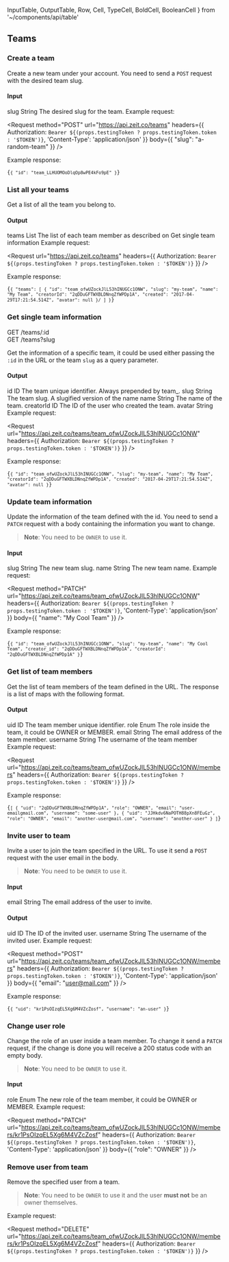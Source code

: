   InputTable,
  OutputTable,
  Row,
  Cell,
  TypeCell,
  BoldCell,
  BooleanCell
} from '~/components/api/table'

## Teams

### Create a team
<Endpoint method="POST" url="/teams" />

Create a new team under your account. You need to send a `POST` request with the desired team slug.

#### Input
<InputTable>
  <Row>
    <BoldCell>slug</BoldCell>
    <TypeCell>String</TypeCell>
    <BooleanCell status={true} />
    <Cell>The desired slug for the team.</Cell>
  </Row>
</InputTable>

<Example>
  Example request:

  <Request
    method="POST"
    url="https://api.zeit.co/teams"
    headers={{
      Authorization: `Bearer ${(props.testingToken ? props.testingToken.token : '$TOKEN')}`,
      'Content-Type': 'application/json'
    }}
    body={{
      "slug": "a-random-team"
    }}
  />

  Example response:

  <Code syntax="json">{`{
    "id": "team_LLHUOMOoDlqOp8wPE4kFo9pE"
  }`}</Code>
</Example>

### List all your teams
<Endpoint method="GET" url="/teams" />

Get a list of all the team you belong to.

#### Output
<OutputTable>
  <Row>
    <BoldCell>teams</BoldCell>
    <TypeCell>List</TypeCell>
    <Cell>The list of each team member as described on <GenericLink href="#endpoints/teams/get-single-team-information">Get single team information</GenericLink></Cell>
  </Row>
</OutputTable>

<Example>
  Example request:

  <Request
    url="https://api.zeit.co/teams"
    headers={{
      Authorization: `Bearer ${(props.testingToken ? props.testingToken.token : '$TOKEN')}`
    }}
  />

  Example response:

  <Code syntax="json">{`{
    "teams": [
      {
        "id": "team_ofwUZockJlL53hINUGCc1ONW",
        "slug": "my-team",
        "name": "My Team",
        "creatorId": "2qDDuGFTWXBLDNnqZfWPDp1A",
        "created": "2017-04-29T17:21:54.514Z",
        "avatar": null
      }/
    ]
  }`}</Code>
</Example>

### Get single team information
<Endpoint>
  GET /teams/:id<br />
  GET /teams?slug
</Endpoint>

Get the information of a specific team, it could be used either passing the `:id` in the URL or the team `slug` as a query parameter.

#### Output
<OutputTable>
  <Row>
    <BoldCell>id</BoldCell>
    <TypeCell>ID</TypeCell>
    <Cell>The team unique identifier. Always prepended by <InlineCode>team_</InlineCode>.</Cell>
  </Row>
  <Row>
    <BoldCell>slug</BoldCell>
    <TypeCell>String</TypeCell>
    <Cell>The team slug. A slugified version of the <InlineCode>name</InlineCode></Cell>
  </Row>
  <Row>
    <BoldCell>name</BoldCell>
    <TypeCell>String</TypeCell>
    <Cell>The name of the team.</Cell>
  </Row>
  <Row>
    <BoldCell>creatorId</BoldCell>
    <TypeCell>ID</TypeCell>
    <Cell>The ID of the user who created the team.</Cell>
  </Row>
  <Row>
    <BoldCell>avatar</BoldCell>
    <TypeCell>String</TypeCell>
    <Cell></Cell>
  </Row>
</OutputTable>

<Example>
  Example request:

  <Request
    url="https://api.zeit.co/teams/team_ofwUZockJlL53hINUGCc1ONW"
    headers={{
      Authorization: `Bearer ${(props.testingToken ? props.testingToken.token : '$TOKEN')}`
    }}
  />

  Example response:

  <Code syntax="json">{`{
    "id": "team_ofwUZockJlL53hINUGCc1ONW",
    "slug": "my-team",
    "name": "My Team",
    "creatorId": "2qDDuGFTWXBLDNnqZfWPDp1A",
    "created": "2017-04-29T17:21:54.514Z",
    "avatar": null
  }`}</Code>
</Example>

### Update team information
<Endpoint method="PATCH" url="/teams/:id" />

Update the information of the team defined with the id. You need to send a `PATCH` request with a body containing the information you want to change.

> **Note**: You need to be `OWNER` to use it.

#### Input
<InputTable>
  <Row>
    <BoldCell>slug</BoldCell>
    <TypeCell>String</TypeCell>
    <BooleanCell status={false} />
    <Cell>The new team slug.</Cell>
  </Row>
  <Row>
    <BoldCell>name</BoldCell>
    <TypeCell>String</TypeCell>
    <BooleanCell status={false} />
    <Cell>The new team name.</Cell>
  </Row>
</InputTable>

<Example>
  Example request:

  <Request
    method="PATCH"
    url="https://api.zeit.co/teams/team_ofwUZockJlL53hINUGCc1ONW"
    headers={{
      Authorization: `Bearer ${(props.testingToken ? props.testingToken.token : '$TOKEN')}`,
      'Content-Type': 'application/json'
    }}
    body={{
      "name": "My Cool Team"
    }}
  />

  Example response:

  <Code syntax="json">{`{
    "id": "team_ofwUZockJlL53hINUGCc1ONW",
    "slug": "my-team",
    "name": "My Cool Team",
    "creator_id": "2qDDuGFTWXBLDNnqZfWPDp1A",
    "creatorId": "2qDDuGFTWXBLDNnqZfWPDp1A"
  }`}</Code>
</Example>

### Get list of team members
<Endpoint method="GET" url="/teams/:id/members" />

Get the list of team members of the team defined in the URL. The response is a list of maps with the following format.

#### Output
<OutputTable>
  <Row>
    <BoldCell>uid</BoldCell>
    <TypeCell>ID</TypeCell>
    <Cell>The team member unique identifier.</Cell>
  </Row>
  <Row>
    <BoldCell>role</BoldCell>
    <TypeCell>Enum</TypeCell>
    <Cell>The role inside the team, it could be <InlineCode>OWNER</InlineCode> or <InlineCode>MEMBER</InlineCode>.</Cell>
  </Row>
  <Row>
    <BoldCell>email</BoldCell>
    <TypeCell>String</TypeCell>
    <Cell>The email address of the team member.</Cell>
  </Row>
  <Row>
    <BoldCell>username</BoldCell>
    <TypeCell>String</TypeCell>
    <Cell>The username of the team member</Cell>
  </Row>
</OutputTable>

<Example>
  Example request:

  <Request
    url="https://api.zeit.co/teams/team_ofwUZockJlL53hINUGCc1ONW/members"
    headers={{
      Authorization: `Bearer ${(props.testingToken ? props.testingToken.token : '$TOKEN')}`
    }}
  />

  Example response:

  <Code syntax="json">{`[
    {
      "uid": "2qDDuGFTWXBLDNnqZfWPDp1A",
      "role": "OWNER",
      "email": "user-emailgmail.com",
      "username": "some-user"
    },
    {
      "uid": "JJHkdv6NaPOTH88pXn8FEuGz",
      "role": "OWNER",
      "email": "another-user@mail.com",
      "username": "another-user"
    }
  ]`}</Code>
</Example>

### Invite user to team
<Endpoint method="POST" url="/teams/:id/members" />

Invite a user to join the team specified in the URL. To use it send a `POST` request with the user email in the body.

> **Note**: You need to be `OWNER` to use it.

#### Input
<InputTable>
  <Row>
    <BoldCell>email</BoldCell>
    <TypeCell>String</TypeCell>
    <BooleanCell status={true} />
    <Cell>The email address of the user to invite.</Cell>
  </Row>
</InputTable>

#### Output
<OutputTable>
  <Row>
    <BoldCell>uid</BoldCell>
    <TypeCell>ID</TypeCell>
    <Cell>The ID of the invited user.</Cell>
  </Row>
  <Row>
    <BoldCell>username</BoldCell>
    <TypeCell>String</TypeCell>
    <Cell>The username of the invited user.</Cell>
  </Row>
</OutputTable>

<Example>
  Example request:

  <Request
    method="POST"
    url="https://api.zeit.co/teams/team_ofwUZockJlL53hINUGCc1ONW/members"
    headers={{
      Authorization: `Bearer ${(props.testingToken ? props.testingToken.token : '$TOKEN')}`,
      'Content-Type': 'application/json'
    }}
    body={{
      "email": "user@mail.com"
    }}
  />

  Example response:

  <Code syntax="json">{`{
    "uid": "kr1PsOIzqEL5Xg6M4VZcZosf",
    "username": "an-user"
  }`}</Code>
</Example>

### Change user role
<Endpoint method="PATCH" url="/teams/:id/members/:userId" />

Change the role of an user inside a team member. To change it send a `PATCH` request, if the change is done you will receive a 200 status code with an empty body.

> **Note**: You need to be `OWNER` to use it.

#### Input
<InputTable>
  <Row>
    <BoldCell>role</BoldCell>
    <TypeCell>Enum</TypeCell>
    <BooleanCell status={true} />
    <Cell>The new role of the team member, it could be <InlineCode>OWNER</InlineCode> or <InlineCode>MEMBER</InlineCode>.</Cell>
  </Row>
</InputTable>

<Example>
  Example request:

  <Request
    method="PATCH"
    url="https://api.zeit.co/teams/team_ofwUZockJlL53hINUGCc1ONW/members/kr1PsOIzqEL5Xg6M4VZcZosf"
    headers={{
      Authorization: `Bearer ${(props.testingToken ? props.testingToken.token : '$TOKEN')}`,
      'Content-Type': 'application/json'
    }}
    body={{
      "role": "OWNER"
    }}
  />
</Example>

### Remove user from team
<Endpoint method="DELETE" url="/teams/:id/members/:userId" />

Remove the specified user from a team.

> **Note**: You need to be `OWNER` to use it and the user **must not** be an owner themselves.

<Example>
  Example request:

  <Request
    method="DELETE"
    url="https://api.zeit.co/teams/team_ofwUZockJlL53hINUGCc1ONW/members/kr1PsOIzqEL5Xg6M4VZcZosf"
    headers={{
      Authorization: `Bearer ${(props.testingToken ? props.testingToken.token : '$TOKEN')}`
    }}
  />
</Example>

